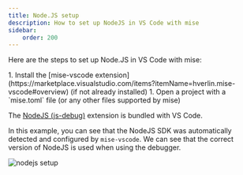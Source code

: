 ```yaml
---
title: Node.JS setup
description: How to set up NodeJS in VS Code with mise
sidebar:
    order: 200
---
```


Here are the steps to set up Node.JS in VS Code with mise:

<Steps>
1. Install the [mise-vscode extension](https://marketplace.visualstudio.com/items?itemName=hverlin.mise-vscode#overview) (if not already installed)
1. Open a project with a `mise.toml` file (or any other files supported by mise)
</Steps>

The [NodeJS  (js-debug)](https://marketplace.visualstudio.com/items?itemName=ms-vscode.js-debug) extension is bundled with VS Code.


In this example, you can see that the NodeJS SDK was automatically detected and configured by `mise-vscode`.
We can see that the correct version of NodeJS is used when using the debugger.

![nodejs setup](nodejs-example.png)